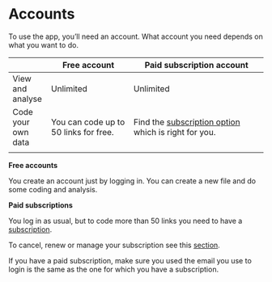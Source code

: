 # Accounts

To use the app, you'll need an account. What account you need depends on what you want to do. 

|                    | Free account                          | Paid subscription account                                    |
| ------------------ | ------------------------------------- | ------------------------------------------------------------ |
| View and analyse   | Unlimited                             | Unlimited                                                    |
| Code your own data | You can code up to 50 links for free. | Find the [subscription option](https://causalmap.app/subscriptions/) which is right for you. |
|                    |                                       |                                                              |

**Free accounts**

You create an account just by logging in. You can create a new file and do some coding and analysis. 

**Paid subscriptions**

You log in as usual, but to code more than 50 links you need to have a [subscription](https://causalmap.app/subscriptions/).

To cancel, renew or manage your subscription see this [section](#xmanage_your_subscription).

If you have a paid subscription, make sure you used the email you use to login is the same as the one for which you have a subscription. 

